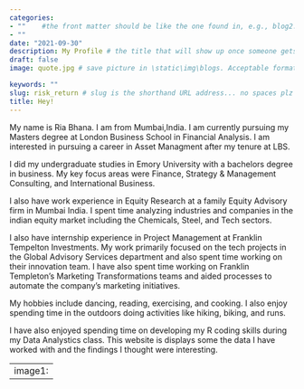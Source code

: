 ```yaml
---
categories:  
- ""    #the front matter should be like the one found in, e.g., blog2.md. It cannot be like the normal Rmd we used
- ""
date: "2021-09-30"
description: My Profile # the title that will show up once someone gets to this page
draft: false
image: quote.jpg # save picture in \static\img\blogs. Acceptable formats= jpg, jpeg, or png . Your iPhone pics wont work

keywords: ""
slug: risk_return # slug is the shorthand URL address... no spaces plz
title: Hey!
---
```


My name is Ria Bhana. I am from Mumbai,India. I am currently pursuing my Masters degree at London Business School in Financial Analysis. I am interested in pursuing a career in Asset Managment after my tenure at LBS.

I did my undergraduate studies in Emory University with a bachelors degree in business. My key focus areas were Finance, Strategy & Management Consulting, and International Business. 

I also have work experience in Equity Research at a family Equity Advisory firm in Mumbai India. I spent time analyzing industries and companies in the indian equity market including the Chemicals, Steel, and Tech sectors. 


I also have internship experience in Project Management at Franklin Tempelton Investments. My work primarily focused on the tech projects in the Global Advisory Services department and also spent time working on their innovation team. I have also spent time working on Franklin Templeton's Marketing Transformations teams and aided processes to automate the company's marketing initiatives. 

My hobbies include dancing, reading, exercising, and cooking. I also enjoy spending time in the outdoors doing activities like hiking, biking, and runs.  

I have also enjoyed spending time on developing my R coding skills during my Data Analystics class. This website is displays some the data I have worked with and the findings I thought were interesting.

---
image1:
---


